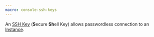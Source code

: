 ```yaml
---
macro: console-ssh-keys
---
```


An [SSH Key](/console/account/concepts/#ssh-key/) (**S**ecure **Sh**ell Key) allows passwordless connection to an [Instance](/compute/instances/concepts/#instance/).